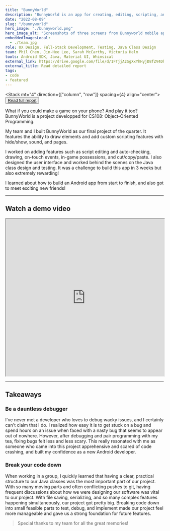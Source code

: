 ```yaml
---
title: "BunnyWorld"
description: "BunnyWorld is an app for creating, editing, scripting, and playing custom games built with Java. Created for Stanford's CS108, an object-oriented programming and Android development class."
date: "2022-08-09"
slug: "/bunnyworld"
hero_image: "./bunnyworld.png"
hero_image_alt: "Screenshots of three screens from Bunnyworld mobile app over a purple gradient"
embeddedImagesLocal:
  - ./team.jpg
role: UX Design, Full-Stack Development, Testing, Java Class Design
team: Phil Chen, Jin-Hee Lee, Sarah McCarthy, Victoria Helm
tools: Android SDK, Java, Material UI, Whimsical
external_link: https://drive.google.com/file/d/1FTjjAzSgXxYhHyjD8fZV4DhSi9VuzDun/view?usp=sharing
external_title: Read detailed report
tags: 
- code
- featured
---
```



<Stack mt="4" direction={["column", "row"]} spacing={4} align="center">
  <Button colorScheme="blue" variant="outline">
    <a target="_blank" rel="noreferrer" href=" https://drive.google.com/file/d/1FTjjAzSgXxYhHyjD8fZV4DhSi9VuzDun/view">Read full report</a>
  </Button>
</Stack>

What if you could make a game on your phone? And play it too? BunnyWorld is a project developped for CS108: Object-Oriented Programming. 

My team and I built BunnyWorld as our final project of the quarter. It features the ability to draw elements and add custom scripting features with hide/show, sound, and pages.

I worked on adding features such as script editing and auto-checking, drawing, on-touch events, in-game possessions, and cut/copy/paste. I also designed the user interface and worked 
behind the scenes on the Java class design and testing. It was a challenge to build this app in 3 weeks but also extremely rewarding!

I learned about how to build an Android app from start to finish, and also got to meet exciting new friends!

---

## Watch a demo video 

<iframe src="https://drive.google.com/file/d/1OYN8IPep7VYDl1KFbidMB9kN1n0Jwc_Q/preview" width="100%" height="500" allow="autoplay"></iframe>
<br/>

---

## Takeaways

### Be a dauntless debugger
I've never met a developer who loves to debug wacky issues, and I certainly can't claim that I do. I realized how easy it is to get stuck on a bug and spend hours on an issue when faced with a nasty bug that seems to appear out of nowhere. However, after debugging and pair programming with my tea, fixing bugs felt less and less scary. This really resonated with me as someone who came into this project apprehensive and scared of code crashing, and built my confidence as a new Android developer.

### Break your code down
When working in a group, I quickly learned that having a clear, practical structure to our Java classes was the most important part of our project. With so many moving parts and often conflicting pushes to git, having frequent discussions about how we were designing our software was vital to our project. With file saving, serializing, and so many complex features happening simultaneously, our project got pretty big. Breaking code down into small feasible parts to test, debug, and implement made our project feel more manageable and gave us a strong foundation for future features.

> Special thanks to my team for all the great memories!

<GatsbyImage alt="alt-text-missing" image={getImage(props.localImages[0])} />
